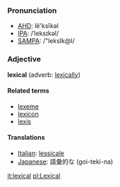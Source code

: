 ===Pronunciation===
*[[w:AHD|AHD]]: lĕ'ksĭkəl
*[[w:IPA|IPA]]: /ˈleksɪkəl/
*[[w:SAMPA|SAMPA]]: /"leksIk@l/

===Adjective===
'''lexical''' (adverb: [[lexically]])

====Related terms====
*[[lexeme]]
*[[lexicon]]
*[[lexis]]

==== Translations ====
*[[Italian]]: [[lessicale]]
*[[Japanese]]: 語彙的な (goi-teki-na)

[[it:lexical]]
[[pl:Lexical]]